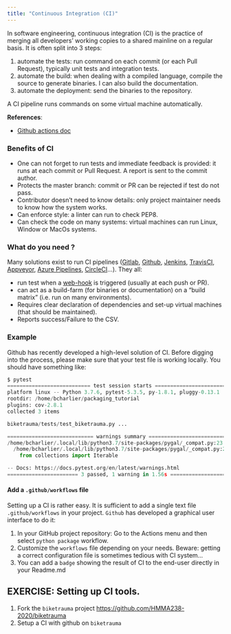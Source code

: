 ```yaml
---
title: "Continuous Integration (CI)"
---
```


In software engineering, continuous integration (CI) is the practice of merging all developers' working copies to a shared mainline on a regular basis. It is often split into 3 steps:

1. automate the tests: run command on each commit (or each Pull Request), typically unit tests and integration tests.
2. automate the build: when dealing with a compiled language, compile the source to generate binaries. I can also build the documentation.
3. automate the deployment: send the binaries to the repository.

A CI pipeline runs commands on some virtual machine automatically.

**References**:

- [Github actions doc](https://help.github.com/en/actions/building-and-testing-code-with-continuous-integration/setting-up-continuous-integration-using-github-actions)

### Benefits of CI

- One can not forget to run tests and immediate feedback is provided: it runs at each commit or Pull Request. A report is sent to the commit author.
- Protects the master branch: commit or PR can be rejected if test do not pass.
- Contributor doesn't need to know details: only project maintainer needs to know how the system works.
- Can enforce style: a linter can run to check PEP8.
- Can check the code on many systems: virtual machines can run Linux, Window or MacOs systems.

### What do you need ?

Many solutions exist to run CI pipelines ([Gitlab](https://docs.gitlab.com/ee/ci/), [Github](https://help.github.com/en/actions/building-and-testing-code-with-continuous-integration/about-continuous-integration), [Jenkins](https://jenkins.io/), [TravisCI](https://travis-ci.org/), [Appveyor](https://www.appveyor.com/), [Azure Pipelines](https://azure.microsoft.com/fr-fr/services/devops/pipelines/), [CircleCI](https://circleci.com/)...). They all:

- run test when a [web-hook](https://en.wikipedia.org/wiki/Webhook) is triggered (usually at each push or PR).
- can act as a build-farm (for binaries or documentation) on a "build matrix" (i.e. run on many environments).
- Requires clear declaration of dependencies and set-up virtual machines (that should be maintained).
- Reports success/Failure to the CSV.

### Example

Github has recently developed a high-level solution of CI. Before digging into the process, please make sure that your test file is working locally. You should have something like:

```python
$ pytest
=========================== test session starts ============================
platform linux -- Python 3.7.6, pytest-5.3.5, py-1.8.1, pluggy-0.13.1
rootdir: /home/bcharlier/packaging_tutorial
plugins: cov-2.8.1
collected 3 items

biketrauma/tests/test_biketrauma.py ...                                  [100%]

============================ warnings summary ==============================
/home/bcharlier/.local/lib/python3.7/site-packages/pygal/_compat.py:23
  /home/bcharlier/.local/lib/python3.7/site-packages/pygal/_compat.py:23: DeprecationWarning: Using or importing the ABCs from 'collections' instead of from 'collections.abc' is deprecated since Python 3.3,and in 3.9 it will stop working
    from collections import Iterable

-- Docs: https://docs.pytest.org/en/latest/warnings.html
======================= 3 passed, 1 warning in 1.56s ======================

```

#### Add a `.github/workflows` file

Setting up a CI is rather easy. It is sufficient to add a single text file `.github/workflows` in your project. `Github` has developed a graphical user interface to do it:

1. In your GitHub project repository: Go to the Actions menu and then select `python package` workflow.
2. Customize the `workflows` file depending on your needs. Beware: getting a correct configuration file is sometimes tedious with CI system...
3. You can add a `badge` showing the result of CI to the end-user directly in your Readme.md

::: {.callout-important appearance='default' icon="false"}
##  EXERCISE: Setting up CI tools.

1. Fork the `biketrauma` project <https://github.com/HMMA238-2020/biketrauma>
2. Setup a CI with github on `biketrauma`
:::